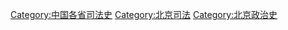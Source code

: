 [[Category:中国各省司法史|Category:中国各省司法史]]
[[Category:北京司法|Category:北京司法]]
[[Category:北京政治史|Category:北京政治史]]